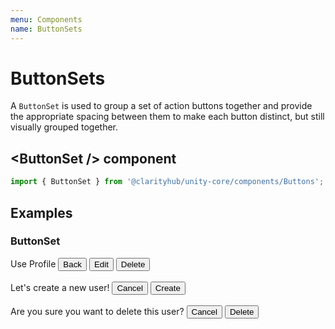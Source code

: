 ```yaml
---
menu: Components
name: ButtonSets
---
```



# ButtonSets

A `ButtonSet` is used to group a set of action buttons together
and provide the appropriate spacing between them to make each button distinct, but
still visually grouped together.

## \<ButtonSet /\> component

```js
import { ButtonSet } from '@clarityhub/unity-core/components/Buttons';
```

## Examples

### ButtonSet

<Playground>
    <Typography>Use Profile</Typography>
    <ButtonSet>
        <Button text>Back</Button>
        <Button type="primary">Edit</Button>
        <Button outline type="danger">Delete</Button>
    </ButtonSet>
    <br />
    <br />
    <Typography>Let's create a new user!</Typography>
    <ButtonSet>
        <Button>Cancel</Button>
        <Button type="primary">Create</Button>
    </ButtonSet>
    <br />
    <br />
    <Typography>Are you sure you want to delete this user?</Typography>
    <ButtonSet>
        <Button>Cancel</Button>
        <Button type="danger">Delete</Button>
    </ButtonSet>
</Playground>
